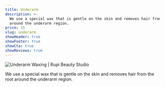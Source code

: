 ```yaml
---
title: Underarm
description: >-
  We use a special wax that is gentle on the skin and removes hair from the root
  around the underarm region.
price: 15
slug: underarm
showHeader: true
showFooter: true
showCta: true
showReviews: true
---
```


![Underarm Waxing | Rupi Beauty Studio](/uploads/services/wax-sheet.webp 'Underarm Waxing | Rupi Beauty Studio')

We use a special wax that is gentle on the skin and removes hair from the root around the underarm region.
